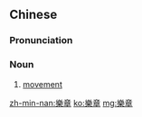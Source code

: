 {{also|乐章}}
==Chinese==
{{zh-forms|s=乐章}}

===Pronunciation===
{{zh-pron
|m=yuèzhāng
|c=ngok6 zoeng1
|h=pfs=ngo̍k-chông
|mn=qz,tw,xm:ga̍k-chiong/zz:ga̍k-chioⁿ/twv:ga̍k-chiuⁿ
|cat=n
}}

===Noun===
{{zh-noun}}

# {{lb|zh|music}} [[movement]] {{gloss|of a symphony or similar composition}}

[[zh-min-nan:樂章]]
[[ko:樂章]]
[[mg:樂章]]